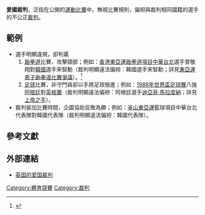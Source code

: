 {{refimprove|time=2009-12-21T15:41:56+00:00}}
'''愛國裁判'''，泛指在公開的[[体育|運動]][[競賽|比賽]]中，無視比賽規則，偏袒與裁判相同國籍的選手的不公正[[裁判_(體育)|裁判]]。

==範例==
* 選手明顯違規，卻判贏
*# [[跆拳道|跆拳道]]比賽，攻擊頸部；例如：[[2009年東亞運動會|香港東亞運]][[2009年東亞運動會跆拳道比賽|跆拳道項目]][[中華台北|中華台北]]選手曾敬翔對[[大韓民國|韓國]]選手宋智勳（裁判明顯違法偏袒：韓國選手宋智勳；詳見[[東亞運男子跆拳道比賽爭議|東亞運男子跆拳道比賽爭議]]）。<ref>{{cite news | language =  | author =  | coauthors =  | url =http://www.nownews.com/2009/12/08/91-2543613.htm  | title =韓愛國裁判惹爭議　李慶華：盼馬提出抗議、當選手後盾 | work =  | publisher =[[今日新聞網|nownews]]  | pages =  | date =2009-12-08  | accessdate =2009-12-08  }}</ref>
*# [[足球|足球]]比賽，非守門員卻以手將足球撥進；例如：[[1986年世界盃足球賽|1986年世界盃足球賽]]八強[[阿根廷|阿根廷]]對[[英格蘭|英格蘭]]（裁判明顯違法偏袒：阿根廷選手[[迭戈·馬拉多納|迪亞哥·馬拉度納]]；詳見[[上帝之手|上帝之手]]）。
* 裁判偷加比賽時間，企圖協助反敗為勝；例如：[[1997年東亞運動會|釜山東亞運]]籃球項目中華台北代表隊對韓國代表隊（裁判明顯違法偏袒：韓國代表隊）。

==參考文獻==
<div class="references-small">
<references></references>
</div>

==外部連結==
* [http://olympics.bowenwang.com.cn/most-contentious-referee-decision-in-history2.htm 英国的爱国裁判]{{dead link|date=2018年3月 |bot=InternetArchiveBot |fix-attempted=yes }}

[[Category:體育競賽|Category:體育競賽]]
[[Category:裁判|Category:裁判]]